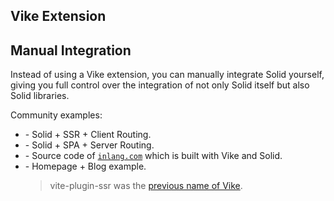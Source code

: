 
## Vike Extension

<UseVikeExtensionUiFrameworkHint uiFrameworkName="Solid" noQuote={true} />

## Manual Integration

Instead of using a Vike extension, you can manually integrate Solid yourself, giving you full control over the integration of not only Solid itself but also Solid libraries.

Community examples:
 - <Example timestamp="2023.10" repo="brillout/vike-with-solid-ssr" /> - Solid + SSR + Client Routing.
 - <Example timestamp="2023.10" repo="brillout/vike-with-solid-spa" /> - Solid + SPA + Server Routing.
 - <Example timestamp="2023.06" repo="inlang/monorepo" /> - Source code of [`inlang.com`](https://inlang.com/) which is built with Vike and Solid.
 - <Example timestamp="2023.02" repo="vchirikov/vite-plugin-ssr-solidjs-blog-example" /> - Homepage + Blog example.
   > vite-plugin-ssr was the [previous name of Vike](https://vite-plugin-ssr.com/vike).
